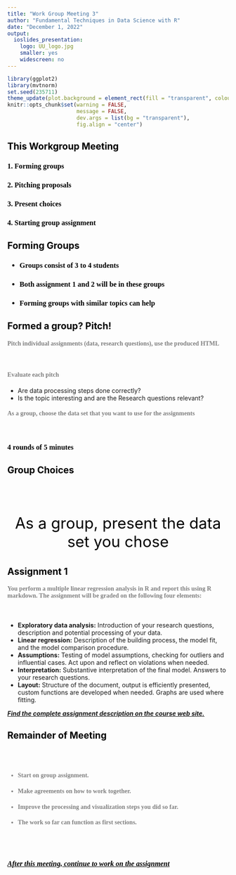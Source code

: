 ```yaml
---
title: "Work Group Meeting 3"
author: "Fundamental Techniques in Data Science with R"
date: "December 1, 2022"
output:
  ioslides_presentation:
    logo: UU_logo.jpg
    smaller: yes
    widescreen: no
---
```


<style>
h2{
  color: black;
}

h3{
  color: black;
  font-family: "Rockwell";
  text-align: left;
}

h4{
  color: grey;
  font-family: "Rockwell";
  text-align: left;
}

.forceBreak { -webkit-column-break-after: always; break-after: column; }

#centertext{
color: black;
text-align: center;
font-size: 35px; 
}

</style>

```r
library(ggplot2)
library(mvtnorm)
set.seed(235711)
theme_update(plot.background = element_rect(fill = "transparent", colour = NA))
knitr::opts_chunk$set(warning = FALSE, 
                      message = FALSE, 
                      dev.args = list(bg = "transparent"), 
                      fig.align = "center")
```


## This Workgroup Meeting

<h3> 1\. Forming groups </h3>
<h3> 2\. Pitching proposals </h3>
<h3> 3\. Present choices </h3>
<h3> 4\. Starting group assignment </h3>


## Forming Groups

<h3> - Groups consist of 3 to 4 students </h3>
<h3> - Both assignment 1 and 2 will be in these groups </h3>
<h3> - Forming groups with similar topics can help </h3>


## Formed a group? Pitch!


<h4> Pitch individual assignments (data, research questions), use the produced HTML</h4>

<br>
<h4> Evaluate each pitch</h4>

- Are data processing steps done correctly?
- Is the topic interesting and are the Research questions relevant? 

<h4> As a group, choose the data set that you want to use for the assignments </h4>

<br>
<h3> 4 rounds of 5 minutes </h3>

## Group Choices
<br><br>
<p id ="centertext"> As a group, present the data set you chose </p>

## Assignment 1

<h4>You perform a multiple linear regression analysis in R and report this using R markdown. The assignment will be graded on the following four elements:</h4><br>

-	<b>Exploratory data analysis:</b> Introduction of your research questions, description and potential processing of your data. 
-	<b>Linear regression:</b> Description of the building process, the model fit, and the model comparison procedure.
-	<b>Assumptions:</b> Testing of model assumptions, checking for outliers and influential cases. Act upon and reflect on violations when needed.
-	<b>Interpretation:</b> Substantive interpretation of the final model. Answers to your research questions.
-	<b>Layout:</b> Structure of the document, output is efficiently presented, custom functions are developed when needed. Graphs are used where fitting. 

<b><u><em> Find the complete assignment description on the course web site.</em></u></b>

## Remainder of Meeting

<br><br>
<h4> - Start on group assignment. </h4>
<h4> - Make agreements on how to work together. </h4>
<h4> - Improve the processing and visualization steps you did so far.</h4>
<h4> - The work so far can function as first sections.</h4>

<br><br>
<h3><u><em> After this meeting, continue to work on the assignment</em></u> </h3>

